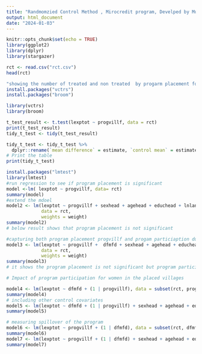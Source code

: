 ```yaml
---
title: "Randmomzied Control Method , Mirocredit program, Develped by Mustafa Shirzad"
output: html_document
date: "2024-01-03"
---
```


```r
knitr::opts_chunk$set(echo = TRUE)
library(ggplot2)
library(dplyr)
library(stargazer)

```

```r
rct <- read.csv("rct.csv")
head(rct)
```
```r
"showing the number of treated and non treated  by progarm placement for women "
install.packages("vctrs")
install.packages("broom")

library(vctrs)
library(broom)

t_test_result <- t.test(lexptot ~ progvillf, data = rct)
print(t_test_result)
tidy_t_test <- tidy(t_test_result)

tidy_t_test <- tidy_t_test %>%
  dplyr::rename(`mean difference` = estimate, `control mean` = estimate1, `treated mean` = estimate2)
# Print the table
print(tidy_t_test)

```
```r
install.packages("lmtest")
library(lmtest)
#run regression to see if program placement is significant
model <-lm( lexptot ~ progvillf, data= rct)
summary(model)
#extend the mdoel
model2 <- lm(lexptot ~ progvillf + sexhead + agehead + educhead + lnland + vaccess + pcirr + rice + wheat + milk + oil + egg, 
             data = rct, 
             weights = weight)
summary(model2)
# below result shows that program placement is not significant 
```
```r
#capturing both program placement progvillf and progam particiaption dummy for women dfmfd
model3 <- lm(lexptot ~ progvillf +  dfmfd + sexhead + agehead + educhead + lnland + vaccess + pcirr + rice + wheat + milk + oil + egg, 
             data = rct, 
             weights = weight)
summary(model3)
# it shows the program placement is not significant but program participation is significant for women 
```
```r
# Impact of program participation for women in the placed villages

model4 <- lm(lexptot ~ dfmfd + (1 | progvillf), data = subset(rct, progvillf == 1), weights = weight)
summary(model4)
# including other control covariates
model5 <- lm(lexptot ~ dfmfd + (1 | progvillf) + sexhead + agehead + educhead + lnland + vaccess + pcirr + rice + wheat + milk + oil + egg, data = subset(rct, progvillf == 1), weights = weight)
summary(model5)
```
```r
# measuring spillover of the program
model6 <- lm(lexptot ~ progvillf + (1 | dfmfd), data = subset(rct, dfmfd == 0), weights = weight)
summary(model6)
model7 <- lm(lexptot ~ progvillf + (1 | dfmfd) + sexhead + agehead + educhead + lnland + vaccess + pcirr + rice + wheat + milk + oil + egg,  data = subset(rct, dfmfd == 0), weights = weight)
summary(model7)
```

